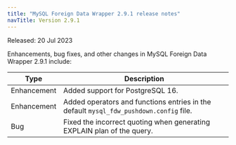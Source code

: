 ```yaml
---
title: "MySQL Foreign Data Wrapper 2.9.1 release notes"
navTitle: Version 2.9.1
---
```


Released: 20 Jul 2023

Enhancements, bug fixes, and other changes in MySQL Foreign Data Wrapper 2.9.1 include:

| Type        | Description                                                                                                                      |
| ----------- |----------------------------------------------------------------------------------------------------------------------------------|
| Enhancement | Added support for PostgreSQL 16.                                                                                                 |
| Enhancement | Added operators and functions entries in the default `mysql_fdw_pushdown.config` file.                                           |
| Bug         | Fixed the incorrect quoting when generating EXPLAIN plan of the query.                                                             |


